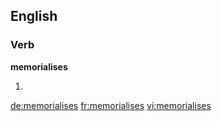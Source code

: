 ==English==

===Verb===
'''memorialises'''

# {{British}} {{third-person singular of|[[memorialise]]}}

[[de:memorialises]]
[[fr:memorialises]]
[[vi:memorialises]]